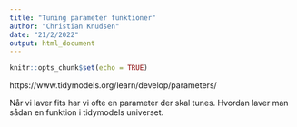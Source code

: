```yaml
---
title: "Tuning parameter funktioner"
author: "Christian Knudsen"
date: "21/2/2022"
output: html_document
---
```


```r
knitr::opts_chunk$set(echo = TRUE)
```
https://www.tidymodels.org/learn/develop/parameters/

Når vi laver fits har vi ofte en parameter der skal tunes. Hvordan
laver man sådan en funktion i tidymodels universet.



